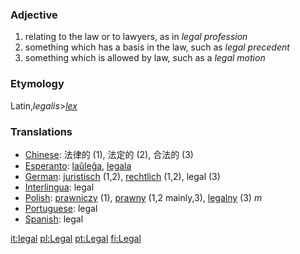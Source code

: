 === Adjective ===
# relating to the law or to lawyers, as in ''legal profession''
# something which has a basis in the law, such as ''legal precedent''
# something which is allowed by law, such as a ''legal motion''
===Etymology===
Latin,''legalis''>''[[lex]]''
=== Translations ===
*[[Chinese]]: 法律的 (1), 法定的 (2), 合法的 (3)
*[[Esperanto]]: [[laŭleĝa]], [[legala]]
*[[German]]: [[juristisch]] (1,2), [[rechtlich]] (1,2), legal (3)
*[[Interlingua]]: legal
*[[Polish]]: [[prawniczy]] (1), [[prawny]] (1,2 mainly,3), [[legalny]] (3) ''m''
*[[Portuguese]]: legal
*[[Spanish]]: legal

[[it:legal]]
[[pl:Legal]]
[[pt:Legal]]
[[fi:Legal]]